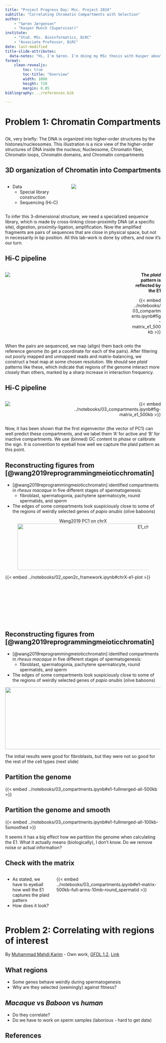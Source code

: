 ```yaml
---
title: "Project Progress Day: Msc. Project 2024"
subtitle: "Correlating Chromatin Compartments with Selection"
author: 
    - "Søren Jørgensen" 
    - "Kasper Munch (Supervisor)"
institute: 
    - "Stud. MSc. Bioinformatics, BiRC"
    - "Associate Professor, BiRC"
date: last-modified
title-slide-attributes: 
  data-notes: "Hi, I'm Søren. I'm doing my MSc thesis with Kasper about Chromatin Structures and Selection."
format: 
    clean-revealjs:
        toc: true
        toc-title: "Overview"
        width: 1080
        height: 720
        margin: 0.05
bibliography: ../references.bib

---
```



# Problem 1: Chromatin Compartments {background-image="images/chromatin-intro.jpg" background-opacity=0.2}

## {background-image="images/chromatin-intro.jpg" }

::: {.notes}
Ok, very briefly: The DNA is organized into higher-order structures by the histones/nucleosomes. This illustration is a nice view of the higher-order structures of DNA inside the nucleus; Nucleosome, Chromatin fiber, Chromatin loops, Chromatin domains, and Chromatin compartments
:::

## 3D organization of Chromatin into Compartments 

:::: {.columns}

::: {.column width="40%"}
- Data
    - Special library construction
    - Sequencing (Hi-C)
:::

::: {.column width="60%"}
![](images/hic-intro.jpg)
:::

::::

::: {.notes}
To infer this 3-dimensional structure, we need a specialized sequence library, which is made by cross-linking close-proximity DNA (at a specific site), digestion, proximity-ligation, amplification.
Now the amplified fragments are pairs of sequences that are close in physical space, but not in necessarily in bp position. All this lab-work is done by others, and now it's our turn.
:::

## Hi-C pipeline {auto-animate=true}

:::: {.columns}
::: {.column width="80%"}
![](images/HiCschematic.png)
:::

::: {.column style="width: 20%; text-align: right; margin-left: auto;"}
**The *plaid* pattern is reflected by the E1**

::: {.data-id='boxright'}
{{< embed ../notebooks/03_compartments.ipynb#fig-matrix_e1_500kb >}}
:::
:::
::::

::: {.notes}
When the pairs are sequenced, we map (align) them back onto the reference genome (to get a coordinate for each of the pairs). After filtering out poorly mapped and unmapped reads and matrix-balancing, we construct a heat map at some chosen resolution. We should see *plaid* patterns like these, which indicate that regions of the genome interact more closely than others, marked by a sharp increase in interaction frequency.
:::

## Hi-C pipeline {auto-animate=true}

:::: {.columns}
::: {.column width="38%"}
![](images/HiCschematic.png)
:::

::: {.column style="width: 62%; text-align: right; margin-left: auto;"}
::: {.data-id='boxright'}
{{< embed ../notebooks/03_compartments.ipynb#fig-matrix_e1_500kb >}}
:::
:::
::::

::: {.notes}
Now, it has been shown that the first eigenvector (the vector of PC1) can well predict these compartments, and we label them 'A' for active and 'B' for inactive compartments. We use (binned) GC content to *phase* or calibrate the sign. It is convention to eyeball how well we capture the plaid pattern as this point. 
:::

## Reconstructing figures from [@wang2019reprogrammingmeioticchromatin]

::: {.incremental}
- [@wang2019reprogrammingmeioticchromatin] identified compartments in *rhesus macaque* in five different stages of spermatogenesis: 
    - fibroblast, spermatogonia, pachytene spermatocyte, round spermatids, and sperm
- The edges of some compartments look suspiciously close to some of the regions of weirdly selected genes of *papio anubis* (olive baboons)
:::

::: {data-id='box1' .fragment .fade-in}
::: {style="top-margin: 0px; margin-left:auto; margin-right:auto;"}
<figure>
    <center>
    <figcaption>Wang2019 PC1 on chrX</figcaption>
    <img src="../figures/E1_chrX_fib_wang.png" alt="E1_chrX_fib_wang" style="height: 150px; width: 880px;"/>
    </center>
</figure>

:::

::: {style="top-margin: 0px; margin-left:auto; margin-right:auto; height: 150px;"}
{{< embed ../notebooks/02_open2c_framework.ipynb#chrX-e1-plot >}}
:::
:::


## Reconstructing figures from [@wang2019reprogrammingmeioticchromatin] 

- [@wang2019reprogrammingmeioticchromatin] identified compartments in *rhesus macaque* in five different stages of spermatogenesis: 
    - fibroblast, spermatogonia, pachytene spermatocyte, round spermatids, and sperm
- The edges of some compartments look suspiciously close to some of the regions of weirdly selected genes of *papio anubis* (olive baboons)

::: {data-id='box1'}
::: {.r-stretch}
![](images/overlay-smoothed.png){style="height:200px; width:1200px"}
:::
:::

::: {.notes}
The initial results were good for fibroblasts, but they were not so good for the rest of the cell types (next slide)
:::



## Partition the genome

{{< embed ../notebooks/03_compartments.ipynb#e1-fullmerged-all-500kb >}} 

## Partition the genome and smooth

{{< embed ../notebooks/03_compartments.ipynb#e1-fullmerged-all-100kb-5smoothed >}}

::: {.notes}
It seems it has a big effect how we partition the genome when calculating the E1. What it actually means (biologically), I don't know. Do we remove noise or actual information? 
:::

## Check with the matrix {.nostretch}

:::: {.columns}

::: {.column width="30%" .fragment}
- As stated, we have to eyeball how well the E1 captures the plaid pattern
- How does it look?
:::

::: {.column width="70%" .fragment}
{{< embed ../notebooks/03_compartments.ipynb#e1-matrix-500kb-full-arms-10mb-round_spermatid >}}
:::

::::


# Problem 2: Correlating with regions of interest {background-image="https://upload.wikimedia.org/wikipedia/commons/3/35/Olive_baboon_Ngorongoro.jpg" background-opacity=0.3}

::: footer
By <a href="https://en.wikipedia.org/wiki/User:Muhammad_Mahdi_Karim" class="extiw" title="w:User:Muhammad Mahdi Karim">Muhammad Mahdi Karim</a> - <span class="int-own-work" lang="en">Own work</span>, <a href="http://www.gnu.org/licenses/old-licenses/fdl-1.2.html" title="GNU Free Documentation License 1.2">GFDL 1.2</a>, <a href="https://commons.wikimedia.org/w/index.php?curid=11193550">Link</a>
:::

## What regions

::: {.incremental}
- Some genes behave weirdly during spermatogenesis
- Why are they selected (seemingly) against fitness? 
:::

## *Macaque* vs *Baboon*  vs *human* 

::: {.incremental}
- Do they correlate? 
- Do we have to work on sperm samples (laborious - hard to get data) 
:::

## References
